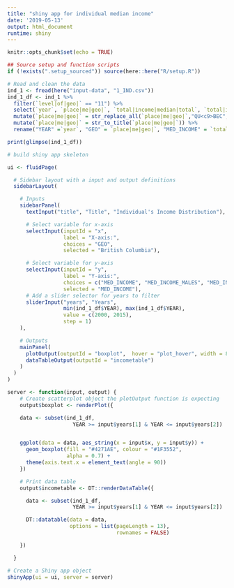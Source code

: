 ```yaml
---
title: "shiny app for individual median income"
date: '2019-05-13'
output: html_document
runtime: shiny
---
```


```r
knitr::opts_chunk$set(echo = TRUE)
```


```r

## Source setup and function scripts
if (!exists(".setup_sourced")) source(here::here("R/setup.R"))
```


```r

# Read and clean the data
ind_1 <- fread(here("input-data", "1_IND.csv"))
ind_1_df <- ind_1 %>%
  filter(`level|of|geo|` == "11") %>%
  select(`year`, `place|me|geo|`, `total|income|median|total`, `total|income|median|males`, `total|income|median|females`, `taxfilers|average|age`) %>%
  mutate(`place|me|geo|` = str_replace_all(`place|me|geo|`,"QU<c9>BEC","Québec")) %>%
  mutate(`place|me|geo|` = str_to_title(`place|me|geo|`)) %>%
  rename("YEAR" =`year`, "GEO" = `place|me|geo|`, "MED_INCOME" = `total|income|median|total`, "MED_INCOME_MALES" = `total|income|median|males`, "MED_INCOME_FEMALES" = `total|income|median|females`, "AVG_AGE" = `taxfilers|average|age`)

print(glimpse(ind_1_df))

```


```r

# build shiny app skeleton

ui <- fluidPage(

  # Sidebar layout with a input and output definitions
  sidebarLayout(

    # Inputs
    sidebarPanel(
      textInput("title", "Title", "Individual's Income Distribution"),

      # Select variable for x-axis
      selectInput(inputId = "x",
                  label = "X-axis:",
                  choices = "GEO",
                  selected = "British Columbia"),

      # Select variable for y-axis
      selectInput(inputId = "y",
                  label = "Y-axis:",
                  choices = c("MED_INCOME", "MED_INCOME_MALES", "MED_INCOME_FEMALES", "AVG_AGE"),
                  selected = "MED_INCOME"),
      # Add a slider selector for years to filter
      sliderInput("years", "Years",
                  min(ind_1_df$YEAR), max(ind_1_df$YEAR),
                  value = c(2000, 2015),
                  step = 1)
    ),

    # Outputs
    mainPanel(
      plotOutput(outputId = "boxplot",  hover = "plot_hover", width = 800, height = 400),
      dataTableOutput(outputId = "incometable")
    )
  )
)

```


```r

server <- function(input, output) {
    # Create scatterplot object the plotOutput function is expecting
    output$boxplot <- renderPlot({

    data <- subset(ind_1_df,
                     YEAR >= input$years[1] & YEAR <= input$years[2])


    ggplot(data = data, aes_string(x = input$x, y = input$y)) +
      geom_boxplot(fill = "#4271AE", colour = "#1F3552",
                   alpha = 0.7) +
      theme(axis.text.x = element_text(angle = 90))
    })

    # Print data table
    output$incometable <- DT::renderDataTable({

      data <- subset(ind_1_df,
                     YEAR >= input$years[1] & YEAR <= input$years[2])

      DT::datatable(data = data,
                    options = list(pageLength = 13),
                                   rownames = FALSE)

    })

  }

```

```r

# Create a Shiny app object
shinyApp(ui = ui, server = server)
```



